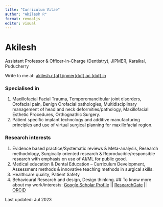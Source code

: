 ```yaml
---
title: "Curriculum Vitae"
author: "Akilesh R"
format: revealjs
editor: visual
---
```

# Akilesh
Assistant Professor & Officer-In-Charge (Dentistry), JIPMER, Karaikal, Puducherry

<div id="webaddress"> Write to me at: <a href="akilesh.r@jipmer.ac.in">akilesh.r [at] jipmer[dot] ac [dot] in </a>
</div>

### Specialised in

1. Maxillofacial Facial Trauma, Temporomandibular joint disorders, Orofacial pain, Benign Orofacial pathologies, Multidisciplinary management of head and neck deformities/pathology, Maxillofacial Esthetic Procedures, Orthognathic Surgery.
2. Patient specific implant technology and additive manufacturing principles and use of virtual surgical planning for maxillofacial region.

### Research interests

1. Evidence based practice/Systematic reviews & Meta-analysis, Research methodology, Surgically oriented research & Reproducible/responsible research with emphasis on use of AI/ML for public good.
2. Medical education & Dental Education – Curriculum Development, Assessment methods & innovative teaching methods in surgical skills.
3. Healthcare quality, Patient Safety
4. Behavioural Research and design, Design thinking.
## To know more about my work/interests:
[Google Scholar Profile](https://scholar.google.co.in/citations?user=IdCpTDsAAAAJ&hl=en) || [ResearchGate](https://www.researchgate.net/profile/Akilesh-Ramasamy) || [ORCID](https://orcid.org/0000-0002-5725-2378)

<!-- ### Footer -->
Last updated: Jul 2023
